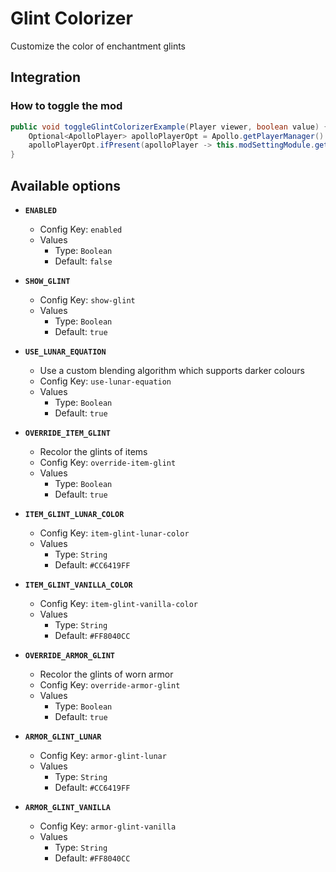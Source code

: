 # Glint Colorizer

Customize the color of enchantment glints

## Integration

### How to toggle the mod

```java
public void toggleGlintColorizerExample(Player viewer, boolean value) {
    Optional<ApolloPlayer> apolloPlayerOpt = Apollo.getPlayerManager().getPlayer(viewer.getUniqueId());
    apolloPlayerOpt.ifPresent(apolloPlayer -> this.modSettingModule.getOptions().set(apolloPlayer, ModGlintColorizer.ENABLED, value));
}
```

## Available options

- __`ENABLED`__
    - Config Key: `enabled`
    - Values
        - Type: `Boolean`
        - Default: `false`

- __`SHOW_GLINT`__
    - Config Key: `show-glint`
    - Values
        - Type: `Boolean`
        - Default: `true`

- __`USE_LUNAR_EQUATION`__
    - Use a custom blending algorithm which supports darker colours
    - Config Key: `use-lunar-equation`
    - Values
        - Type: `Boolean`
        - Default: `true`

- __`OVERRIDE_ITEM_GLINT`__
    - Recolor the glints of items
    - Config Key: `override-item-glint`
    - Values
        - Type: `Boolean`
        - Default: `true`

- __`ITEM_GLINT_LUNAR_COLOR`__
    - Config Key: `item-glint-lunar-color`
    - Values
        - Type: `String`
        - Default: `#CC6419FF`

- __`ITEM_GLINT_VANILLA_COLOR`__
    - Config Key: `item-glint-vanilla-color`
    - Values
        - Type: `String`
        - Default: `#FF8040CC`

- __`OVERRIDE_ARMOR_GLINT`__
    - Recolor the glints of worn armor
    - Config Key: `override-armor-glint`
    - Values
        - Type: `Boolean`
        - Default: `true`

- __`ARMOR_GLINT_LUNAR`__
    - Config Key: `armor-glint-lunar`
    - Values
        - Type: `String`
        - Default: `#CC6419FF`

- __`ARMOR_GLINT_VANILLA`__
    - Config Key: `armor-glint-vanilla`
    - Values
        - Type: `String`
        - Default: `#FF8040CC`

